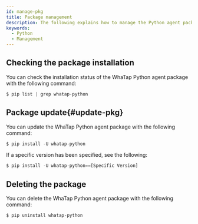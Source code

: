 ```yaml
---
id: manage-pkg
title: Package management
description: The following explains how to manage the Python agent package.
keywords:
  - Python
  - Management
---
```


## Checking the package installation

You can check the installation status of the WhaTap Python agent package with the following command:

```javascript title=SH
$ pip list | grep whatap-python
```

## Package update{#update-pkg}

You can update the WhaTap Python agent package with the following command:

```javascript title=SH
$ pip install -U whatap-python
```

If a specific version has been specified, see the following:

```javascript title=SH
$ pip install -U whatap-python==[Specific Version]
```

## Deleting the package

You can delete the WhaTap Python agent package with the following command:

```javascript title=SH
$ pip uninstall whatap-python
```
